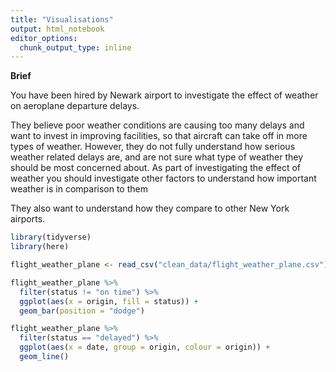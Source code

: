 ```yaml
---
title: "Visualisations"
output: html_notebook
editor_options: 
  chunk_output_type: inline
---
```


**Brief**

You have been hired by Newark airport to investigate the effect of weather on aeroplane departure delays.

They believe poor weather conditions are causing too many delays and want to invest in improving facilities, so that aircraft can take off in more types of weather. However, they do not fully understand how serious weather related delays are, and are not sure what type of weather they should be most concerned about. As part of investigating the effect of weather you should investigate other factors to understand how important weather is in comparison to them

They also want to understand how they compare to other New York airports.

```r
library(tidyverse)
library(here)
```

```r
flight_weather_plane <- read_csv("clean_data/flight_weather_plane.csv")
```

```r
flight_weather_plane %>% 
  filter(status != "on time") %>% 
  ggplot(aes(x = origin, fill = status)) +
  geom_bar(position = "dodge")
```

```r
flight_weather_plane %>% 
  filter(status == "delayed") %>% 
  ggplot(aes(x = date, group = origin, colour = origin)) +
  geom_line()
```
